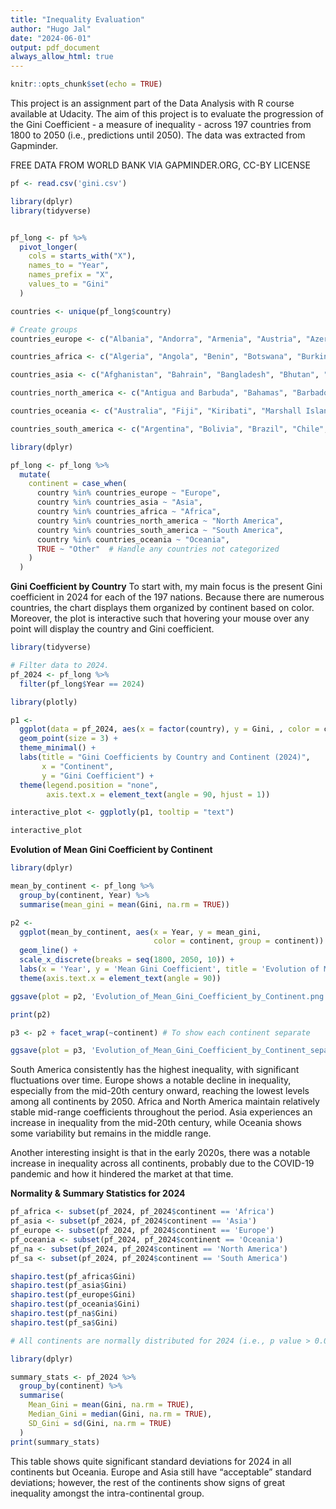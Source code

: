 ```yaml
---
title: "Inequality Evaluation"
author: "Hugo Jal"
date: "2024-06-01"
output: pdf_document
always_allow_html: true
---
```


```r
knitr::opts_chunk$set(echo = TRUE)
```

This project is an assignment part of the Data Analysis with R course available at Udacity. The aim of this project is to evaluate the progression of the Gini Coefficient - a measure of inequality - across 197 countries from 1800 to 2050 (i.e., predictions until 2050). The data was extracted from Gapminder.

FREE DATA FROM WORLD BANK VIA GAPMINDER.ORG, CC-BY LICENSE

```r
pf <- read.csv('gini.csv')
```

```r
library(dplyr)
library(tidyverse)


pf_long <- pf %>%
  pivot_longer(
    cols = starts_with("X"),  
    names_to = "Year",        
    names_prefix = "X",       
    values_to = "Gini"  
  )
```

```r
countries <- unique(pf_long$country)

# Create groups
countries_europe <- c("Albania", "Andorra", "Armenia", "Austria", "Azerbaijan", "Belarus", "Belgium", "Bosnia and Herzegovina", "Bulgaria", "Croatia", "Cyprus", "Czech Republic", "Denmark", "Estonia", "Finland", "France", "Georgia", "Germany", "Greece", "Hungary", "Iceland", "Ireland", "Italy", "Kazakhstan", "Latvia", "Liechtenstein", "Lithuania", "Luxembourg", "Malta", "Moldova", "Monaco", "Montenegro", "Netherlands", "North Macedonia", "Norway", "Poland", "Portugal", "Romania", "Russia", "San Marino", "Serbia", "Slovak Republic", "Slovenia", "Spain", "Sweden", "Switzerland", "Turkey", "Ukraine", "UK", "Vatican City", "Holy See")

countries_africa <- c("Algeria", "Angola", "Benin", "Botswana", "Burkina Faso", "Burundi", "Cape Verde", "Cameroon", "Central African Republic", "Chad", "Comoros", "Congo, Dem. Rep.", "Congo, Rep.", "Djibouti", "Egypt", "Equatorial Guinea", "Eritrea", "Eswatini", "Ethiopia", "Gabon", "Gambia", "Ghana", "Guinea", "Guinea-Bissau", "Cote d'Ivoire", "Kenya", "Lesotho", "Liberia", "Libya", "Madagascar", "Malawi", "Mali", "Mauritania", "Mauritius", "Morocco", "Mozambique", "Namibia", "Niger", "Nigeria", "Rwanda", "Sao Tome and Principe", "Senegal", "Seychelles", "Sierra Leone", "Somalia", "South Africa", "South Sudan", "Sudan", "Tanzania", "Togo", "Tunisia", "Uganda", "Zambia", "Zimbabwe")

countries_asia <- c("Afghanistan", "Bahrain", "Bangladesh", "Bhutan", "Brunei", "Cambodia", "China", "Timor-Leste", "India", "Indonesia", "Iran", "Iraq", "Israel", "Japan", "Jordan", "Kazakhstan", "Kuwait", "Kyrgyz Republic", "Lao", "Lebanon", "Malaysia", "Maldives", "Mongolia", "Myanmar", "Nepal", "North Korea", "Oman", "Pakistan", "Palestine", "Philippines", "Qatar", "Saudi Arabia", "Singapore", "South Korea", "Sri Lanka", "Syria", "Taiwan", "Tajikistan", "Thailand", "Turkey", "Turkmenistan", "UAE", "Uzbekistan", "Vietnam", "Yemen", "Hong Kong, China")

countries_north_america <- c("Antigua and Barbuda", "Bahamas", "Barbados", "Belize", "Canada", "Costa Rica", "Cuba", "Dominica", "Dominican Republic", "El Salvador", "Grenada", "Guatemala", "Haiti", "Honduras", "Jamaica", "Mexico", "Nicaragua", "Panama", "St. Kitts and Nevis", "St. Lucia", "St. Vincent and the Grenadines", "Trinidad and Tobago", "USA")

countries_oceania <- c("Australia", "Fiji", "Kiribati", "Marshall Islands", "Micronesia, Fed. Sts.", "Nauru", "New Zealand", "Palau", "Papua New Guinea", "Samoa", "Solomon Islands", "Tonga", "Tuvalu", "Vanuatu")

countries_south_america <- c("Argentina", "Bolivia", "Brazil", "Chile", "Colombia", "Ecuador", "Guyana", "Paraguay", "Peru", "Suriname", "Uruguay", "Venezuela")

```

```r
library(dplyr)

pf_long <- pf_long %>%
  mutate(
    continent = case_when(
      country %in% countries_europe ~ "Europe",
      country %in% countries_asia ~ "Asia",
      country %in% countries_africa ~ "Africa",
      country %in% countries_north_america ~ "North America",
      country %in% countries_south_america ~ "South America",
      country %in% countries_oceania ~ "Oceania",
      TRUE ~ "Other"  # Handle any countries not categorized
    )
  )
```

**Gini Coefficient by Country**
To start with, my main focus is the present Gini coefficient in 2024 for each of the 197 nations. Because there are numerous countries, the chart displays them organized by continent based on color. Moreover, the plot is interactive such that hovering your mouse over any point will display the country and Gini coefficient.
```r
library(tidyverse)

# Filter data to 2024.
pf_2024 <- pf_long %>% 
  filter(pf_long$Year == 2024)
```

```r
library(plotly)

p1 <-
  ggplot(data = pf_2024, aes(x = factor(country), y = Gini, , color = continent, text = paste("Country:", country, "<br>Gini:", Gini))) +
  geom_point(size = 3) +
  theme_minimal() +
  labs(title = "Gini Coefficients by Country and Continent (2024)",
       x = "Continent",
       y = "Gini Coefficient") +
  theme(legend.position = "none",
        axis.text.x = element_text(angle = 90, hjust = 1))

interactive_plot <- ggplotly(p1, tooltip = "text")

interactive_plot

```

**Evolution of Mean Gini Coefficient by Continent**
```r
library(dplyr)

mean_by_continent <- pf_long %>%
  group_by(continent, Year) %>%
  summarise(mean_gini = mean(Gini, na.rm = TRUE))
```

```r
p2 <-
  ggplot(mean_by_continent, aes(x = Year, y = mean_gini,
                                color = continent, group = continent)) +
  geom_line() +
  scale_x_discrete(breaks = seq(1800, 2050, 10)) +
  labs(x = 'Year', y = 'Mean Gini Coefficient', title = 'Evolution of Mean Gini Coefficient by Continent') +
  theme(axis.text.x = element_text(angle = 90))

ggsave(plot = p2, 'Evolution_of_Mean_Gini_Coefficient_by_Continent.png')

print(p2)
```

```r
p3 <- p2 + facet_wrap(~continent) # To show each continent separate

ggsave(plot = p3, 'Evolution_of_Mean_Gini_Coefficient_by_Continent_separated.png')
```

South America consistently has the highest inequality, with significant fluctuations over time. Europe shows a notable decline in inequality, especially from the mid-20th century onward, reaching the lowest levels among all continents by 2050. Africa and North America maintain relatively stable mid-range coefficients throughout the period. Asia experiences an increase in inequality from the mid-20th century, while Oceania shows some variability but remains in the middle range.

Another interesting insight is that in the early 2020s, there was a notable increase in inequality across all continents, probably due to the COVID-19 pandemic and how it hindered the market at that time.

**Normality & Summary Statistics for 2024**
```r
pf_africa <- subset(pf_2024, pf_2024$continent == 'Africa')
pf_asia <- subset(pf_2024, pf_2024$continent == 'Asia')
pf_europe <- subset(pf_2024, pf_2024$continent == 'Europe')
pf_oceania <- subset(pf_2024, pf_2024$continent == 'Oceania')
pf_na <- subset(pf_2024, pf_2024$continent == 'North America')
pf_sa <- subset(pf_2024, pf_2024$continent == 'South America')
```

```r
shapiro.test(pf_africa$Gini) 
shapiro.test(pf_asia$Gini)
shapiro.test(pf_europe$Gini)
shapiro.test(pf_oceania$Gini)
shapiro.test(pf_na$Gini)
shapiro.test(pf_sa$Gini)

# All continents are normally distributed for 2024 (i.e., p value > 0.05)

```

```r
library(dplyr)

summary_stats <- pf_2024 %>%
  group_by(continent) %>%
  summarise(
    Mean_Gini = mean(Gini, na.rm = TRUE),
    Median_Gini = median(Gini, na.rm = TRUE),
    SD_Gini = sd(Gini, na.rm = TRUE)
  )
print(summary_stats)
```

This table shows quite significant standard deviations for 2024 in all continents but Oceania. Europe and Asia still have "acceptable" standard deviations; however, the rest of the continents show signs of great inequality amongst the intra-continental group.